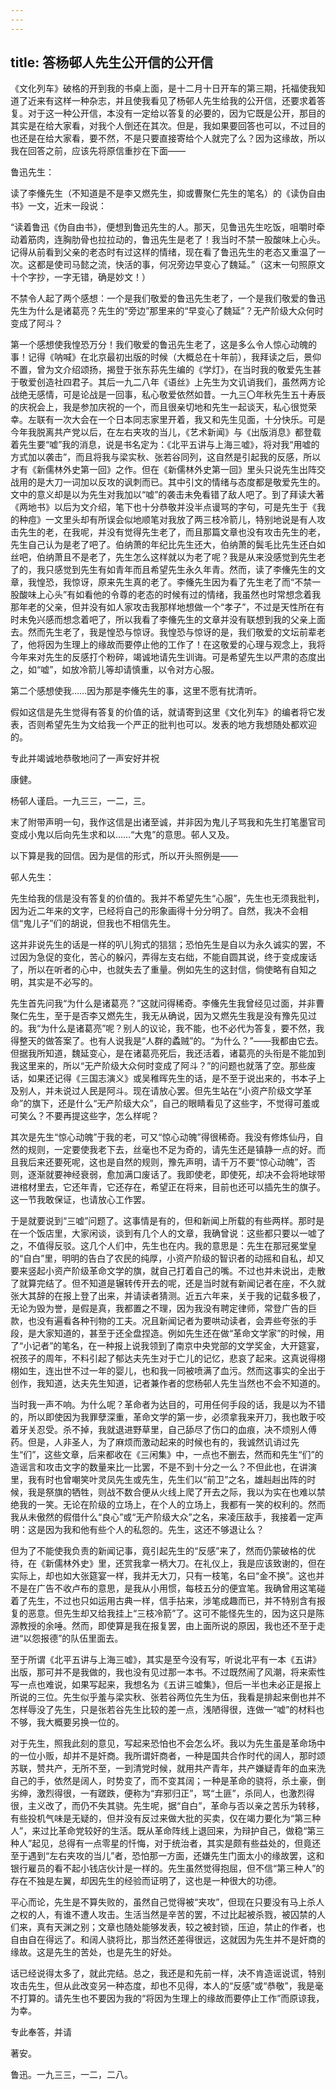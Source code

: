 ```yaml
---
---
---
```

title: 答杨邨人先生公开信的公开信
---



《文化列车》破格的开到我的书桌上面，是十二月十日开车的第三期，托福使我知道了近来有这样一种杂志，并且使我看见了杨邨人先生给我的公开信，还要求着答复。对于这一种公开信，本没有一定给以答复的必要的，因为它既是公开，那目的其实是在给大家看，对我个人倒还在其次。但是，我如果要回答也可以，不过目的也还是在给大家看，要不然，不是只要直接寄给个人就完了么？因为这缘故，所以我在回答之前，应该先将原信重抄在下面——

鲁迅先生：

读了李儵先生（不知道是不是李又燃先生，抑或曹聚仁先生的笔名）的《读伪自由书》一文，近末一段说：

“读着鲁迅《伪自由书》，便想到鲁迅先生的人。那天，见鲁迅先生吃饭，咀嚼时牵动着筋肉，连胸肋骨也拉拉动的，鲁迅先生是老了！我当时不禁一股酸味上心头。记得从前看到父亲的老态时有过这样的情绪，现在看了鲁迅先生的老态又重温了一次。这都是使司马懿之流，快活的事，何况旁边早变心了魏延。”（这末一句照原文十个字抄，一字无错，确是妙文！）

不禁令人起了两个感想：一个是我们敬爱的鲁迅先生老了，一个是我们敬爱的鲁迅先生为什么是诸葛亮？先生的“旁边”那里来的“早变心了魏延”？无产阶级大众何时变成了阿斗？

第一个感想使我惶恐万分！我们敬爱的鲁迅先生老了，这是多么令人惊心动魄的事！记得《呐喊》在北京最初出版的时候（大概总在十年前），我拜读之后，景仰不置，曾为文介绍颂扬，揭登于张东荪先生编的《学灯》，在当时我的敬爱先生甚于敬爱创造社四君子。其后一九二八年《语丝》上先生为文讥诮我们，虽然两方论战绝无感情，可是论战是一回事，私心敬爱依然如昔。一九三〇年秋先生五十寿辰的庆祝会上，我是参加庆祝的一个，而且很亲切地和先生一起谈天，私心很觉荣幸。左联有一次大会在一个日本同志家里开着，我又和先生见面，十分快乐。可是今年我脱离共产党以后，在左右夹攻的当儿，《艺术新闻》与《出版消息》都登载着先生要“嘘”我的消息，说是书名定为：《北平五讲与上海三嘘》，将对我“用嘘的方式加以袭击”，而且将我与梁实秋、张若谷同列，这自然是引起我的反感，所以才有《新儒林外史第一回》之作。但在《新儒林外史第一回》里头只说先生出阵交战用的是大刀一词加以反攻的讽刺而已。其中引文的情绪与态度都是敬爱先生的。文中的意义却是以为先生对我加以“嘘”的袭击未免看错了敌人吧了。到了拜读大著《两地书》以后为文介绍，笔下也十分恭敬并没半点谩骂的字句，可是先生于《我的种痘》一文里头却有所误会似地顺笔对我放了两三枝冷箭儿，特别地说是有人攻击先生的老，在我呢，并没有觉得先生老了，而且那篇文章也没有攻击先生的老，先生自己认为是老了吧了。伯纳萧的年纪比先生还大，伯纳萧的鬓毛比先生还白如丝吧，伯纳萧且不是老了，先生怎么这样就以为老了呢？我是从来没感觉到先生老了的，我只感觉到先生有如青年而且希望先生永久年青。然而，读了李儵先生的文章，我惶恐，我惊讶，原来先生真的老了。李儵先生因为看了先生老了而“不禁一股酸味上心头”有如看他的令尊的老态的时候有过的情绪，我虽然也时常想念着我那年老的父亲，但并没有如人家攻击我那样地想做一个“孝子”，不过是天性所在有时未免兴感而想念着吧了，所以我看了李儵先生的文章并没有联想到我的父亲上面去。然而先生老了，我是惶恐与惊讶。我惶恐与惊讶的是，我们敬爱的文坛前辈老了，他将因为生理上的缘故而要停止他的工作了！在这敬爱的心理与观念上，我将今年来对先生的反感打个粉碎，竭诚地请先生训诲。可是希望先生以严肃的态度出之，如“嘘”，如放冷箭儿等却请慎重，以令对方心服。

第二个感想使我……因为那是李儵先生的事，这里不愿有扰清听。

假如这信是先生觉得有答复的价值的话，就请寄到这里《文化列车》的编者将它发表，否则希望先生为文给我一个严正的批判也可以。发表的地方我想随处都欢迎的。

专此并竭诚地恭敬地问了一声安好并祝

康健。

杨邨人谨启。一九三三，一二，三。

末了附带声明一句，我作这信是出诸至诚，并非因为鬼儿子骂我和先生打笔墨官司变成小鬼以后向先生求和以……“大鬼”的意思。邨人又及。

以下算是我的回信。因为是信的形式，所以开头照例是——

邨人先生：

先生给我的信是没有答复的价值的。我并不希望先生“心服”，先生也无须我批判，因为近二年来的文字，已经将自己的形象画得十分分明了。自然，我决不会相信“鬼儿子”们的胡说，但我也不相信先生。

这并非说先生的话是一样的叭儿狗式的狺狺；恐怕先生是自以为永久诚实的罢，不过因为急促的变化，苦心的躲闪，弄得左支右绌，不能自圆其说，终于变成废话了，所以在听者的心中，也就失去了重量。例如先生的这封信，倘使略有自知之明，其实是不必写的。

先生首先问我“为什么是诸葛亮？”这就问得稀奇。李儵先生我曾经见过面，并非曹聚仁先生，至于是否李又燃先生，我无从确说，因为又燃先生我是没有豫先见过的。我“为什么是诸葛亮”呢？别人的议论，我不能，也不必代为答复，要不然，我得整天的做答案了。也有人说我是“人群的蟊贼”的。“为什么？”——我都由它去。但据我所知道，魏延变心，是在诸葛亮死后，我还活着，诸葛亮的头衔是不能加到我这里来的，所以“无产阶级大众何时变成了阿斗？”的问题也就落了空。那些废话，如果还记得《三国志演义》或吴稚晖先生的话，是不至于说出来的，书本子上及别人，并未说过人民是阿斗。现在请放心罢。但先生站在“小资产阶级文学革命”的旗下，还是什么“无产阶级大众”，自己的眼睛看见了这些字，不觉得可羞或可笑么？不要再提这些字，怎么样呢？

其次是先生“惊心动魄”于我的老，可又“惊心动魄”得很稀奇。我没有修炼仙丹，自然的规则，一定要使我老下去，丝毫也不足为奇的，请先生还是镇静一点的好。而且我后来还要死呢，这也是自然的规则，豫先声明，请千万不要“惊心动魄”，否则，逐渐就要神经衰弱，愈加满口废话了。我即使老，即使死，却决不会将地球带进棺材里去，它还年青，它还存在，希望正在将来，目前也还可以插先生的旗子。这一节我敢保证，也请放心工作罢。

于是就要说到“三嘘”问题了。这事情是有的，但和新闻上所载的有些两样。那时是在一个饭店里，大家闲谈，谈到有几个人的文章，我确曾说：这些都只要以一嘘了之，不值得反驳。这几个人们中，先生也在内。我的意思是：先生在那冠冕堂皇的“自白”里，明明的告白了农民的纯厚，小资产阶级的智识者的动摇和自私，却又要来竖起小资产阶级革命文学的旗，就自己打着自己的嘴。不过也并未说出，走散了就算完结了。但不知道是辗转传开去的呢，还是当时就有新闻记者在座，不久就张大其辞的在报上登了出来，并请读者猜测。近五六年来，关于我的记载多极了，无论为毁为誉，是假是真，我都置之不理，因为我没有聘定律师，常登广告的巨款，也没有遍看各种刊物的工夫。况且新闻记者为要哄动读者，会弄些夸张的手段，是大家知道的，甚至于还全盘捏造。例如先生还在做“革命文学家”的时候，用了“小记者”的笔名，在一种报上说我领到了南京中央党部的文学奖金，大开筵宴，祝孩子的周年，不料引起了郁达夫先生对于亡儿的记忆，悲哀了起来。这真说得栩栩如生，连出世不过一年的婴儿，也和我一同被喷满了血污。然而这事实的全出于创作，我知道，达夫先生知道，记者兼作者的您杨邨人先生当然也不会不知道的。

当时我一声不响。为什么呢？革命者为达目的，可用任何手段的话，我是以为不错的，所以即使因为我罪孽深重，革命文学的第一步，必须拿我来开刀，我也敢于咬着牙关忍受。杀不掉，我就退进野草里，自己舔尽了伤口的血痕，决不烦别人傅药。但是，人非圣人，为了麻烦而激动起来的时候也有的，我诚然讥诮过先生“们”，这些文章，后来都收在《三闲集》中，一点也不删去，然而和先生“们”的造谣言和攻击文字的数量来比一比罢，不是不到十分之一么？不但此也，在讲演里，我有时也曾嘲笑叶灵凤先生或先生，先生们以“前卫”之名，雄赳赳出阵的时候，我是祭旗的牺牲，则战不数合便从火线上爬了开去之际，我以为实在也难以禁绝我的一笑。无论在阶级的立场上，在个人的立场上，我都有一笑的权利的。然而我从未傲然的假借什么“良心”或“无产阶级大众”之名，来凌压敌手，我接着一定声明：这是因为我和他有些个人的私怨的。先生，这还不够退让么？

但为了不能使我负责的新闻记事，竟引起先生的“反感”来了，然而仍蒙破格的优待，在《新儒林外史》里，还赏我拿一柄大刀。在礼仪上，我是应该致谢的，但在实际上，却也如大张筵宴一样，我并无大刀，只有一枝笔，名曰“金不换”。这也并不是在广告不收卢布的意思，是我从小用惯，每枝五分的便宜笔。我确曾用这笔碰着了先生，不过也只如运用古典一样，信手拈来，涉笔成趣而已，并不特别含有报复的恶意。但先生却又给我挂上“三枝冷箭”了。这可不能怪先生的，因为这只是陈源教授的余唾。然而，即使算是我在报复罢，由上面所说的原因，我也还不至于走进“以怨报德”的队伍里面去。

至于所谓《北平五讲与上海三嘘》，其实是至今没有写，听说北平有一本《五讲》出版，那可并不是我做的，我也没有见过那一本书。不过既然闹了风潮，将来索性写一点也难说，如果写起来，我想名为《五讲三嘘集》，但后一半也未必正是报上所说的三位。先生似乎羞与梁实秋、张若谷两位先生为伍，我看是排起来倒也并不怎样辱没了先生，只是张若谷先生比较的差一点，浅陋得很，连做一“嘘”的材料也不够，我大概要另换一位的。

对于先生，照我此刻的意见，写起来恐怕也不会怎么坏。我以为先生虽是革命场中的一位小贩，却并不是奸商。我所谓奸商者，一种是国共合作时代的阔人，那时颂苏联，赞共产，无所不至，一到清党时候，就用共产青年，共产嫌疑青年的血来洗自己的手，依然是阔人，时势变了，而不变其阔；一种是革命的骁将，杀土豪，倒劣绅，激烈得很，一有蹉跌，便称为“弃邪归正”，骂“土匪”，杀同人，也激烈得很，主义改了，而仍不失其骁。先生呢，据“自白”，革命与否以亲之苦乐为转移，有些投机气味是无疑的，但并没有反过来做大批的买卖，仅在竭力要化为“第三种人”，来过比革命党较好的生活。既从革命阵线上退回来，为辩护自己，做稳“第三种人”起见，总得有一点零星的忏悔，对于统治者，其实是颇有些益处的，但竟还至于遇到“左右夹攻的当儿”者，恐怕那一方面，还嫌先生门面太小的缘故罢，这和银行雇员的看不起小钱店伙计是一样的。先生虽然觉得抱屈，但不信“第三种人”的存在不独是左翼，却因先生的经验而证明了，这也是一种很大的功德。

平心而论，先生是不算失败的，虽然自己觉得被“夹攻”，但现在只要没有马上杀人之权的人，有谁不遭人攻击。生活当然是辛苦的罢，不过比起被杀戮，被囚禁的人们来，真有天渊之别；文章也随处能够发表，较之被封锁，压迫，禁止的作者，也自由自在得远了。和阔人骁将比，那当然还差得很远，这就因为先生并不是奸商的缘故。这是先生的苦处，也是先生的好处。

话已经说得太多了，就此完结。总之，我还是和先前一样，决不肯造谣说谎，特别攻击先生，但从此改变另一种态度，却也不见得，本人的“反感”或“恭敬”，我是毫不打算的。请先生也不要因为我的“将因为生理上的缘故而要停止工作”而原谅我，为幸。

专此奉答，并请

著安。

鲁迅。一九三三，一二，二八。